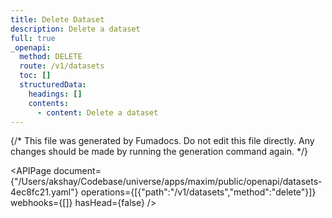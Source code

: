 ```yaml
---
title: Delete Dataset
description: Delete a dataset
full: true
_openapi:
  method: DELETE
  route: /v1/datasets
  toc: []
  structuredData:
    headings: []
    contents:
      - content: Delete a dataset
---
```


{/* This file was generated by Fumadocs.
Do not edit this file directly. Any changes should be made by running the generation command again. */}

<APIPage document={"/Users/akshay/Codebase/universe/apps/maxim/public/openapi/datasets-4ec8fc21.yaml"} operations={[{"path":"/v1/datasets","method":"delete"}]} webhooks={[]} hasHead={false} />